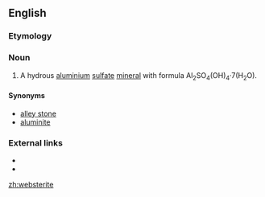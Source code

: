 ==English==

===Etymology===
{{suffix|en|Webster|ite}}

===Noun===
{{en-noun|-}}
{{wikipedia}}

# A hydrous [[aluminium]] [[sulfate]] [[mineral]] with formula Al<sub>2</sub>SO<sub>4</sub>(OH)<sub>4</sub>·7(H<sub>2</sub>O).

====Synonyms====
* [[alley stone]]
* [[aluminite]]

===External links===
* {{R:WebMineral}}
* {{R:mindat}}

[[zh:websterite]]